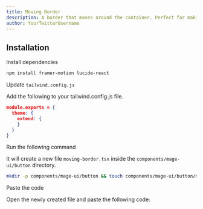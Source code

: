 ```yaml
---
title: Moving Border
description: A border that moves around the container. Perfect for making your buttons stand out.
author: YourTwitterUsername
---
```


<ComponentPreview name="button-moving-border--docs" />

## Installation

<Steps>
<Step>Install dependencies</Step>

```bash
npm install framer-motion lucide-react
```

<Step>Update `tailwind.config.js`</Step>

Add the following to your tailwind.config.js file.

```json
module.exports = {
  theme: {
    extend: {
    }
  }
}
```

<Step>Run the following command</Step>

It will create a new file `moving-border.tsx` inside the `components/mage-ui/button` directory.

```bash 
mkdir -p components/mage-ui/button && touch components/mage-ui/button/moving-border.tsx
```

<Step>Paste the code</Step> 

Open the newly created file and paste the following code:

```jsx file=<rootDir>/mage-ui/button/moving-border.tsx

```
</Steps>



